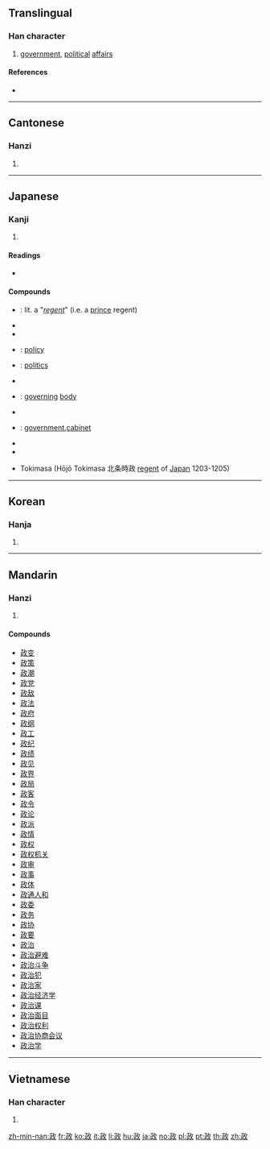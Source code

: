 ==Translingual==

===Han character===
{{Han char|rn=66|rad=攴|as=04|sn=8|four=18140|canj=MMOK|ids=⿰正攵}}

# [[government]], [[political]] [[affair]]s

====References====
* {{Han ref|kx=0469.060|dkj=13135|dj=0819.020|hdz=21453.030|uh=653F|ud=25919|bh=AC46|bd=44102}}

----

==Cantonese==

===Hanzi===
{{yue-hanzi|jyut=zing3|y=jing3}}

# {{defn|lang=yue|sort=攴04}}

----

==Japanese==

===Kanji===
{{ja-kanji|grade=5|rs=攴04}}

# {{defn|lang=ja|sort=攴04}}

====Readings====
* {{ja-readings|goon=[[しょう]] (shō)|kanon=[[せい]] (sei)|kun=[[まつりごと]] (matsurigoto), [[ただす]] (tadasu)}}

====Compounds====
* {{l|ja|摂政}}: lit. a "''[[regent]]''" (i.e. a [[prince]] regent)
* {{l|ja|政界}}
* {{l|ja|政権}}
* {{l|ja|政策}}: [[policy]]
* {{l|ja|政治}}: [[politics]]
* {{l|ja|政争}}
* {{l|ja|政体}}: [[governing]] [[body]]
* {{l|ja|政党}}
* {{l|ja|政府}}: [[government]],[[cabinet]]
* {{l|ja|政略}}
* {{l|ja|政令}}
* {{l|ja|時政}} Tokimasa (Hōjō Tokimasa 北条時政 [[regent]] of [[Japan]] 1203-1205)

----

==Korean==

===Hanja===
{{ko-hanja|hangeul=정|eumhun=|rv=jeong|mr=chŏng|y=ceng}}

# {{defn|lang=ko|sort=攴04}}

----

==Mandarin==

===Hanzi===
{{cmn-hanzi|pin=[[zhèng]] ([[zheng4]]), [[zhēng]] ([[zheng1]])|wg=cheng<sup>4</sup>, cheng<sup>1</sup>}}

# {{defn|lang=cmn|sort=攴04}}

====Compounds====
* [[政变]]
* [[政策]]
* [[政潮]]
* [[政党]]
* [[政敌]]
* [[政法]]
* [[政府]]
* [[政纲]]
* [[政工]]
* [[政纪]]
* [[政绩]]
* [[政见]]
* [[政界]]
* [[政局]]
* [[政客]]
* [[政令]]
* [[政论]]
* [[政派]]
* [[政情]]
* [[政权]]
* [[政权机关]]
* [[政审]]
* [[政事]]
* [[政体]]
* [[政通人和]]
* [[政委]]
* [[政务]]
* [[政协]]
* [[政要]]
* [[政治]]
* [[政治避难]]
* [[政治斗争]]
* [[政治犯]]
* [[政治家]]
* [[政治经济学]]
* [[政治课]]
* [[政治面目]]
* [[政治权利]]
* [[政治协商会议]]
* [[政治学]]

----

==Vietnamese==

===Han character===
{{vi-hantu|[[chính]], [[chiếng]], [[chánh]]|rs=攴04}}

# {{defn|lang=vi|sort=攴04}}

[[zh-min-nan:政]]
[[fr:政]]
[[ko:政]]
[[it:政]]
[[li:政]]
[[hu:政]]
[[ja:政]]
[[no:政]]
[[pl:政]]
[[pt:政]]
[[th:政]]
[[zh:政]]